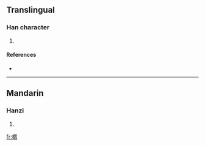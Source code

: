 ==Translingual==

===Han character===
{{Han char|rn=75|rad=木|as=08|sn=12|four=4794<sub>0</sub>|canj=木尸十水 (DSJE)}}

# {{defn|Han|sort=木08}}

====References====
* {{Han ref|kx=0535.010|dkj=14990|dj=0922.200|hdz=21224.070|uh=68F7|ud=26871|bh=D9B4|bd=55732}}

----

==Mandarin==

===Hanzi===
{{cmn-hanzi|pin=[[zōu]] ([[zou1]])|wg=tsou<sup>1</sup>}}

# {{defn|Mandarin}}

[[fr:棷]]